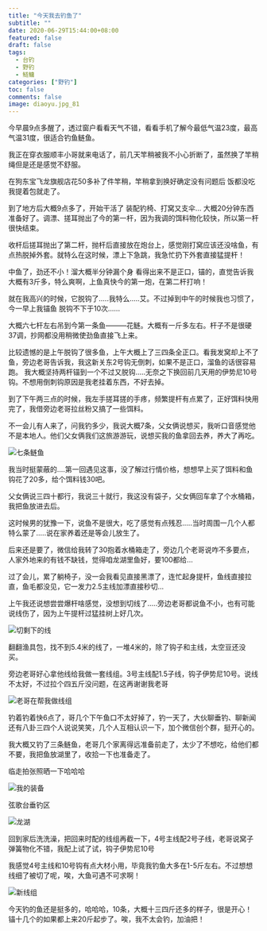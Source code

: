 ```yaml
---
title: "今天我去钓鱼了"
subtitle: ""
date: 2020-06-29T15:44:00+08:00
featured: false
draft: false
tags:
  - 台钓
  - 野钓
  - 鲢鳙
categories: ["野钓"]
toc: false
comments: false
image: diaoyu.jpg_81
---
```


今早晨9点多醒了，透过窗户看看天气不错，看看手机了解今最低气温23度，最高气温31度，很适合钓鱼鲢鱼。

我正在穿衣服顺丰小哥就来电话了，前几天竿稍被我不小心折断了，虽然换了竿稍绳但是还是感觉不舒服。

在狗东宝飞龙旗舰店花50多补了件竿稍，竿稍拿到换好确定没有问题后 饭都没吃我提着包就走了。

到了地方后大概9点多了，开始干活了 装配钓椅、打窝又支伞...
大概20分钟东西准备好了。调漂、搓耳抛出了今的第一杆，因为我调的饵料物化较快，所以第一杆很快结束。

收杆后搓耳抛出了第二杆，抛杆后直接放在炮台上，感觉刚打窝应该还没啥鱼，有点热脱掉外套。就特么在这时候，漂上下急跳，我急忙扔下外套直接猛提杆！

中鱼了，劲还不小！溜大概半分钟漏个身 看得出来不是正口，锚的，直觉告诉我大概有3斤多，特么爽啊，上鱼真快今的第一炮，在第二杆打响！

就在我高兴的时候，它脱钩了.....我特么.....艾。不过掉到中午的时候我也习惯了，今一早上我锚鱼 脱钩不下于10次......

大概六七杆左右吊到今第一条鱼———花鲢。大概有一斤多左右。杆子不是很硬37调，抄网都没用稍微使劲鱼直接飞上来。

比较遗憾的是上午脱钩了很多鱼，上午大概上了三四条全正口。看我发窝却上不了鱼，旁边老哥告诉我，我这新关东2号钩无倒刺，如果不是正口，溜鱼的话很容易跑。
我大概坚持两杆锚到一个不过又脱钩.....无奈之下换回前几天用的伊势尼10号钩。不想用倒刺钩原因是我老挂着东西，不好去掉。

到了下午两三点的时候，我左手搓耳搓的手疼，频繁提杆有点累了，正好饵料快用完了，我借旁边老哥拉丝粉又搞了一些饵料。

不一会儿有人来了，问我钓多少，我说大概7条，父女俩说想买，我听口音感觉他不是本地人。他们父女俩我们这旅游游玩，说想买我的鱼拿回去养，养大了再吃。

<Img src="SevenFish.png" alt="七条鲢鱼" />

我当时挺蒙蔽的....第一回遇见这事，没了解过行情价格，想想早上买了饵料和鱼钩花了20多，给个饵料钱30吧。

父女俩说三四十都行，我说三十就行，我这没有袋子，父女俩回车拿了个水桶箱，我把鱼放进去后。

这时候男的犹豫一下，说鱼不是很大，吃了感觉有点残忍.....当时周围一几个人都特么蒙了.....说在家养着还是等会儿放生了。

后来还是要了，微信给我转了30抱着水桶箱走了，旁边几个老哥说咋不多要点，人家外地来的有钱不缺钱，觉得咱龙湖里鱼好，要100都给...

过了会儿，累了躺椅子，没一会我看见直接黑漂了，连忙起身提杆，鱼线直接拉直，鱼毛都没见，它一发力2.5主线加漂直接秒切...

上午我还说想尝尝爆杆啥感觉，没想到切线了.....旁边老哥都说鱼不小，也有可能说线伤了，因为上午提杆过猛挂树上好几次。

<Img src="Tangent.png" alt="切剩下的线" />

翻翻渔具包，找不到5.4米的线了，一堆4米的，除了钩子和主线，太空豆还没买。

旁边老哥好心拿他线给我做一套线组。3号主线配1.5子线，钩子伊势尼10号。说线不太好，不过拉个四五斤没问题，在这再谢谢我老哥

<Img src="Doawireset.png" alt="老哥在帮我做线组" />

钓着钓着快6点了，哥几个下午鱼口不太好掉了，钓一天了，大伙聊垂钓、聊新闻还有八卦三四个人说说笑笑，几个人互相认识一下，加个微信创个群，挺开心的。

我大概又钓了三条鲢鱼，老哥几个家离得远准备前走了，太少了不想吃，给他们都不要，我把鱼放湖里了，收拾一下也准备走了。

临走拍张照晒一下哈哈哈

<Img src="Mygear.png" alt="我的装备" />

弦歌台垂钓区

<Img src="landscape.png" alt="龙湖" />

回到家后洗洗澡，把回来时配的线组再截一下，4号主线配2号子线，老哥说窝子弹簧物化不错，我配上试了试，钩子伊势尼10号

我感觉4号主线和10号钩有点大材小用，毕竟我钓鱼大多在1-5斤左右。不过想想线细了被切了呢，唉，大鱼可遇不可求啊！

<Img src="NewLineGroup.png" alt="新线组" />

今天钓的鱼还是挺多的，哈哈哈，10条，大概十三四斤还多的样子，很是开心！
锚十几个的如果都上来20斤起步了。唉，我不太会钓，加油把！